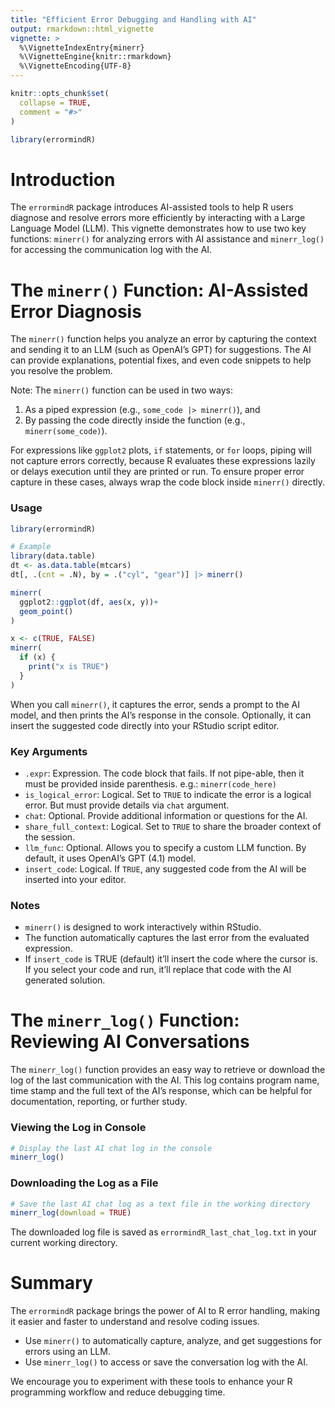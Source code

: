```yaml
---
title: "Efficient Error Debugging and Handling with AI"
output: rmarkdown::html_vignette
vignette: >
  %\VignetteIndexEntry{minerr}
  %\VignetteEngine{knitr::rmarkdown}
  %\VignetteEncoding{UTF-8}
---
```


```r
knitr::opts_chunk$set(
  collapse = TRUE,
  comment = "#>"
)
```

```r
library(errormindR)
```

# Introduction

The `errormindR` package introduces AI-assisted tools to help R users diagnose and resolve errors more efficiently by interacting with a Large Language Model (LLM). This vignette demonstrates how to use two key functions: `minerr()` for analyzing errors with AI assistance and `minerr_log()` for accessing the communication log with the AI.

# The `minerr()` Function: AI-Assisted Error Diagnosis

The `minerr()` function helps you analyze an error by capturing the context and sending it to an LLM (such as OpenAI's GPT) for suggestions. The AI can provide explanations, potential fixes, and even code snippets to help you resolve the problem.

Note: The `minerr()` function can be used in two ways:

  1. As a piped expression (e.g., `some_code |> minerr()`), and
  2. By passing the code directly inside the function (e.g., `minerr(some_code)`).

For expressions like `ggplot2` plots, `if` statements, or `for` loops, piping will not capture errors correctly, because R evaluates these expressions lazily or delays execution until they are printed or run. To ensure proper error capture in these cases, always wrap the code block inside `minerr()` directly.

### Usage

```r
library(errormindR)

# Example
library(data.table)
dt <- as.data.table(mtcars)
dt[, .(cnt = .N), by = .("cyl", "gear")] |> minerr()

minerr(
  ggplot2::ggplot(df, aes(x, y))+
  geom_point()
)

x <- c(TRUE, FALSE)
minerr(
  if (x) {
    print("x is TRUE")
  }
)

```

When you call `minerr()`, it captures the error, sends a prompt to the AI model, and then prints the AI's response in the console. Optionally, it can insert the suggested code directly into your RStudio script editor.

### Key Arguments

- `.expr`: Expression. The code block that fails. If not pipe-able, then it must be provided inside parenthesis. e.g.: `minerr(code_here)`
- `is_logical_error`: Logical. Set to `TRUE` to indicate the error is a logical error. But must provide details via `chat` argument.
- `chat`: Optional. Provide additional information or questions for the AI.
- `share_full_context`: Logical. Set to `TRUE` to share the broader context of the session.
- `llm_func`: Optional. Allows you to specify a custom LLM function. By default, it uses OpenAI's GPT (4.1) model.
- `insert_code`: Logical. If `TRUE`, any suggested code from the AI will be inserted into your editor.

### Notes

- `minerr()` is designed to work interactively within RStudio.
- The function automatically captures the last error from the evaluated expression.
- If `insert_code` is TRUE (default) it'll insert the code where the cursor is. If you select your code and run, it'll replace that code with the AI generated solution.

# The `minerr_log()` Function: Reviewing AI Conversations

The `minerr_log()` function provides an easy way to retrieve or download the log of the last communication with the AI. This log contains program name, time stamp and the full text of the AI's response, which can be helpful for documentation, reporting, or further study.

### Viewing the Log in Console

```r
# Display the last AI chat log in the console
minerr_log()
```

### Downloading the Log as a File

```r
# Save the last AI chat log as a text file in the working directory
minerr_log(download = TRUE)
```

The downloaded log file is saved as `errormindR_last_chat_log.txt` in your current working directory.

# Summary

The `errormindR` package brings the power of AI to R error handling, making it easier and faster to understand and resolve coding issues.

- Use `minerr()` to automatically capture, analyze, and get suggestions for errors using an LLM.
- Use `minerr_log()` to access or save the conversation log with the AI.

We encourage you to experiment with these tools to enhance your R programming workflow and reduce debugging time.

